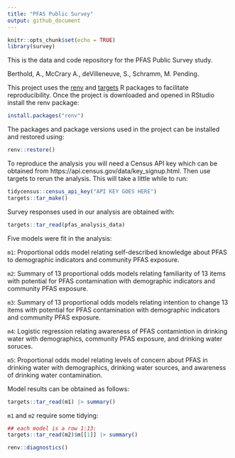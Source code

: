 ```yaml
---
title: "PFAS Public Survey"
output: github_document
---
```


```r
knitr::opts_chunk$set(echo = TRUE)
library(survey)
```

This is the data and code repository for the PFAS Public Survey study. 

Berthold, A., McCrary A., deVilleneuve, S., Schramm, M. Pending.


This project uses the [renv](https://rstudio.github.io/renv/) and [targets](https://docs.ropensci.org/targets/) R packages to facilitate reproducibility. Once the project is downloaded and
opened in RStudio install the renv package:

```r
install.packages("renv")
```

The packages and package versions used in the project can be installed and restored using:
```r
renv::restore()
```

To reproduce the analysis you will need a Census API key which can be obtained from https://api.census.gov/data/key_signup.html. Then use targets to rerun the analysis. This will take a little while to run:
```r
tidycensus::census_api_key("API KEY GOES HERE")
targets::tar_make()
```

Survey responses used in our analysis are obtained with:

```r
targets::tar_read(pfas_analysis_data)
```

Five models were fit in the analysis:

`m1`: Proportional odds model relating self-described knowledge about PFAS to demographic indicators and community PFAS exposure.

`m2`: Summary of 13 proportional odds models relating familiarity of 13 items with potential for PFAS contamination with demographic indicators and community PFAS exposure.

`m3`: Summary of 13 proportional odds models relating intention to change 13 items with potential for PFAS contamination with demographic indicators and community PFAS exposure.

`m4`: Logistic regression relating awareness of PFAS contamintion in drinking water with demographics, community PFAS exposure, and drinking water soruces.

`m5`: Proportional odds model relating levels of concern about PFAS in drinking water with demographics, drinking water sources, and awareness of drinking water contamination.

Model results can be obtained as follows:

```r
targets::tar_read(m1) |> summary()
```

`m1` and `m2` require some tidying:
```r
## each model is a row 1:13:
targets::tar_read(m2)$m[[1]] |> summary()
```


```r
renv::diagnostics()
```

